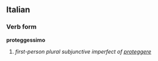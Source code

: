 ==Italian==
===Verb form===
'''proteggessimo'''

# ''first-person plural subjunctive imperfect of [[proteggere]]''